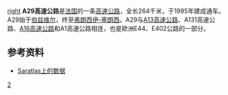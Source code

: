 [[文件:Autoroute_française_29.svg|right]]
'''A29高速公路'''是[[法国|法国]]的一条[[高速公路|高速公路]]，全长264千米，于1995年建成通车。A29始于[[伯兹维尔|伯兹维尔]]，终至[[弗朗西伊-塞朗西|弗朗西伊-塞朗西]]。A29与[[A13高速公路|A13高速公路]]、A131高速公路、[[A16高速公路|A16高速公路]]和A1高速公路相连，也是欧洲E44、E402公路的一部分。

==参考资料==
*[http://saratlas.free.fr/index.php?page=autoroute&route=a29&lang=fr Saratlas上的数据]{{Wayback|url=http://saratlas.free.fr/index.php?page=autoroute&route=a29&lang=fr |date=20070327022119 }}{{en}}

{{Autoroutes}}

[[Category:法国高速公路|2]]